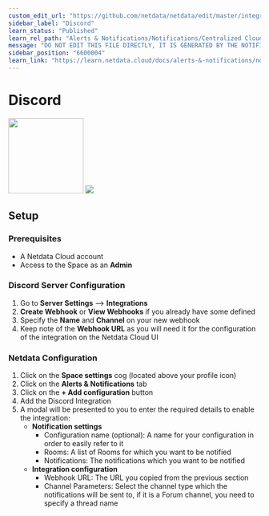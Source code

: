 ```yaml
---
custom_edit_url: "https://github.com/netdata/netdata/edit/master/integrations/cloud-notifications/metadata.yaml"
sidebar_label: "Discord"
learn_status: "Published"
learn_rel_path: "Alerts & Notifications/Notifications/Centralized Cloud Notifications"
message: "DO NOT EDIT THIS FILE DIRECTLY, IT IS GENERATED BY THE NOTIFICATION'S metadata.yaml FILE"
sidebar_position: "6600004"
learn_link: "https://learn.netdata.cloud/docs/alerts-&-notifications/notifications/centralized-cloud-notifications/discord"
---
```



# Discord

<img src="https://netdata.cloud/img/discord.png" width="150"/>

<img src="https://img.shields.io/badge/maintained%20by-Netdata-%2300ab44" />

## Setup

### Prerequisites

- A Netdata Cloud account
- Access to the Space as an **Admin**

### Discord Server Configuration

1. Go to **Server Settings** --> **Integrations**
2. **Create Webhook** or **View Webhooks** if you already have some defined
3. Specify the **Name** and **Channel** on your new webhook
4. Keep note of the **Webhook URL** as you will need it for the configuration of the integration on the Netdata Cloud UI

### Netdata Configuration

1. Click on the **Space settings** cog (located above your profile icon)
2. Click on the **Alerts & Notifications** tab
3. Click on the **+ Add configuration** button
4. Add the Discord Integration
5. A modal will be presented to you to enter the required details to enable the integration:
    - **Notification settings**
      - Configuration name (optional): A name for your configuration in order to easily refer to it
      - Rooms: A list of Rooms for which you want to be notified
      - Notifications: The notifications which you want to be notified
    - **Integration configuration**
      - Webhook URL: The URL you copied from the previous section
      - Channel Parameters: Select the channel type which the notifications will be sent to, if it is a Forum channel, you need to specify a thread name


